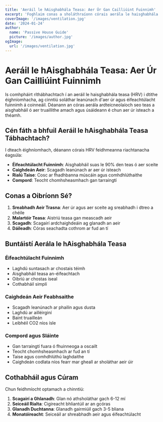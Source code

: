 ```yaml
---
title: 'Aeráil le hAisghabhála Teasa: Aer Úr Gan Cailliúint Fuinnimh'
excerpt: 'Foghlaim conas a sholáthraíonn córais aerála le haisghabhála teasa aer úr agus éifeachtúlacht fuinnimh á coinneáil i dtithe éighníomhacha.'
coverImage: '/images/ventilation.jpg'
date: '2024-01-24'
author:
  name: 'Passive House Guide'
  picture: '/images/author.jpg'
ogImage:
  url: '/images/ventilation.jpg'
---
```


# Aeráil le hAisghabhála Teasa: Aer Úr Gan Cailliúint Fuinnimh

Is comhpháirt ríthábhachtach í an aeráil le haisghabhála teasa (HRV) i dtithe éighníomhacha, ag cinntiú soláthar leanúnach d'aer úr agus éifeachtúlacht fuinnimh á coinneáil. Déanann an córas aerála ardteicneolaíoch seo teas a aisghabháil ó aer truaillithe amach agus úsáideann é chun aer úr isteach a théamh.

## Cén fáth a bhfuil Aeráil le hAisghabhála Teasa Tábhachtach?

I dteach éighníomhach, déanann córais HRV feidhmeanna riachtanacha éagsúla:

- **Éifeachtúlacht Fuinnimh**: Aisghabháil suas le 90% den teas ó aer sceite
- **Caighdeán Aeir**: Scagadh leanúnach ar aer úr isteach
- **Rialú Taise**: Cosc ar fhadhbanna múscáin agus comhdhlúthaithe
- **Compord**: Teocht chomhsheasmhach gan tarraingtí

## Conas a Oibríonn Sé?

1. **Sreabhadh Aeir Trasna**: Aer úr agus aer sceite ag sreabhadh i dtreo a chéile
2. **Malartóir Teasa**: Aistriú teasa gan meascadh aeir
3. **Scagadh**: Scagairí ardchaighdeáin ag glanadh an aeir
4. **Dáileadh**: Córas seachadta cothrom ar fud an tí

## Buntáistí Aerála le hAisghabhála Teasa

### Éifeachtúlacht Fuinnimh
- Laghdú suntasach ar chostais téimh
- Aisghabháil teasa an-éifeachtach
- Oibriú ar chostas íseal
- Cothabháil simplí

### Caighdeán Aeir Feabhsaithe
- Scagadh leanúnach ar phailin agus dusta
- Laghdú ar ailléirginí
- Baint truailleán
- Leibhéil CO2 níos ísle

### Compord agus Sláinte
- Gan tarraingtí fuara ó fhuinneoga a oscailt
- Teocht chomhsheasmhach ar fud an tí
- Taise agus comhdhlúthú laghdaithe
- Caighdeán codlata níos fearr mar gheall ar sholáthar aeir úir

## Cothabháil agus Cúram

Chun feidhmíocht optamach a chinntiú:

1. **Scagairí a Ghlanadh**: Glan nó athsholáthar gach 6-12 mí
2. **Seiceáil Rialta**: Cigireacht bhliantúil ar an gcóras
3. **Glanadh Duchtanna**: Glanadh gairmiúil gach 3-5 bliana
4. **Monatóireacht**: Seiceáil ar shreabhadh aeir agus éifeachtúlacht
